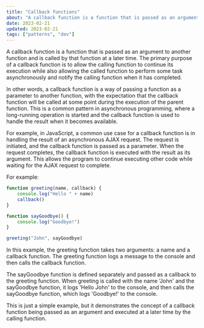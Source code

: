 ```yaml
---
title: "Callback functions"
about: "A callback function is a function that is passed as an argument to another function and is called by that function at a later time."
date: 2023-02-21
updated: 2023-02-21
tags: ["patterns", "dev"]
---
```


A callback function is a function that is passed as an argument to another function and is called by that function at a later time. The primary purpose of a callback function is to allow the calling function to continue its execution while also allowing the called function to perform some task asynchronously and notify the calling function when it has completed.

In other words, a callback function is a way of passing a function as a parameter to another function, with the expectation that the callback function will be called at some point during the execution of the parent function. This is a common pattern in asynchronous programming, where a long-running operation is started and the callback function is used to handle the result when it becomes available.

For example, in JavaScript, a common use case for a callback function is in handling the result of an asynchronous AJAX request. The request is initiated, and the callback function is passed as a parameter. When the request completes, the callback function is executed with the result as its argument. This allows the program to continue executing other code while waiting for the AJAX request to complete.

For example:

```js
function greeting(name, callback) {
	console.log("Hello " + name)
	callback()
}

function sayGoodbye() {
	console.log("Goodbye!")
}

greeting("John", sayGoodbye)
```

In this example, the greeting function takes two arguments: a name and a callback function. The greeting function logs a message to the console and then calls the callback function.

The sayGoodbye function is defined separately and passed as a callback to the greeting function. When greeting is called with the name 'John' and the sayGoodbye function, it logs 'Hello John' to the console, and then calls the sayGoodbye function, which logs 'Goodbye!' to the console.

This is just a simple example, but it demonstrates the concept of a callback function being passed as an argument and executed at a later time by the calling function.
